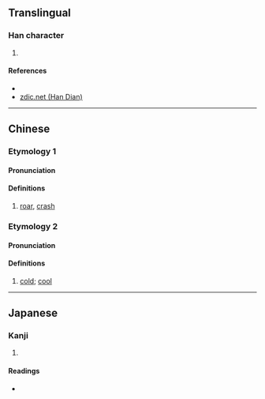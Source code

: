 {{character info/new}}
==Translingual==

===Han character===
{{Han char|rn=85|rad=水|as=09|sn=12|four=37120|canj=EPYR|ids=⿰氵訇}}

# {{defn|Han|sort=水09}}

====References====
* {{Han ref|kx=0635.160|dkj=17793|dj=1043.010|hdz=31683.030|uh=6E39|ud=28217|bh=DA48|bd=55880}}
* [http://www.zdic.net/z/1d/js/6E39.htm zdic.net (Han Dian)]

----

==Chinese==
{{zh-forms}}

===Etymology 1===
====Pronunciation====
{{zh-pron
|m=hōng
|c=gwang1
|mc=y
|oc=y
|ma=
|cat=n
}}

====Definitions====
{{zh-hanzi}}

# [[roar]], [[crash]]

===Etymology 2===
====Pronunciation====
{{zh-pron
|m=qìng
|c=
|ma=
|cat=a
}}

====Definitions====
{{zh-hanzi}}

# [[cold]]; [[cool]]

----

==Japanese==

===Kanji===
{{ja-kanji|grade=|rs=水09}}

# {{defn|lang=ja|sort=水09}}

====Readings====
* {{ja-readings|on=[[こう]] (kō), [[せい]] (sei), [[しょう]] (shō)|kun=}}